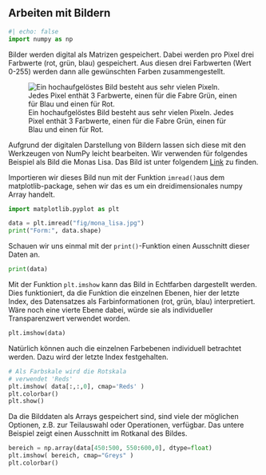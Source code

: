 ## Arbeiten mit Bildern

```python
#| echo: false
import numpy as np
```

Bilder werden digital als Matrizen gespeichert. Dabei werden pro Pixel drei 
Farbwerte (rot, grün, blau) gespeichert. Aus diesen drei Farbwerten (Wert 0-255) 
werden dann alle gewünschten Farben zusammengestellt. 

![Ein hochaufgelöstes Bild besteht aus sehr vielen Pixeln. Jedes Pixel enthät 3 Farbwerte, einen für die Fabre Grün, einen für Blau und einen für Rot.](/content/script/fig/pixel_mona_lisa_split.svg){#fig-pixel_colors fig-alt="Schaubild, was zeigt, dass ein hochaufgelöstes Bild der Mona Lisa aus einzelnen Pixeln besteht, welche wiederum aus den drei Farben blau, rot und grün zusammengesetzt sind"}

Aufgrund der digitalen Darstellung von Bildern lassen sich diese mit den 
Werkzeugen von NumPy leicht bearbeiten. 
Wir verwenden für folgendes Beispiel als Bild die Monas Lisa. Das Bild ist unter folgendem [Link](https://upload.wikimedia.org/wikipedia/commons/thumb/6/6a/Mona_Lisa.jpg/677px-Mona_Lisa.jpg) zu finden.


Importieren wir dieses Bild nun mit der Funktion `imread()`aus dem 
matplotlib-package, sehen wir das es um ein dreidimensionales numpy Array 
handelt. 
```python
import matplotlib.pyplot as plt

data = plt.imread("fig/mona_lisa.jpg")
print("Form:", data.shape)
```

Schauen wir uns einmal mit der `print()`-Funktion einen Ausschnitt dieser Daten an.
```python
print(data)
```

Mit der Funktion `plt.imshow` kann das Bild in Echtfarben dargestellt werden. 
Dies funktioniert, da die Funktion die einzelnen Ebenen, hier der letzte Index, 
des Datensatzes als Farbinformationen (rot, grün, blau) interpretiert. Wäre 
noch eine vierte Ebene dabei, würde sie als individueller Transparenzwert 
verwendet worden.

```python
plt.imshow(data)
```

Natürlich können auch die einzelnen Farbebenen individuell betrachtet werden. 
Dazu wird der letzte Index festgehalten.

```python
# Als Farbskale wird die Rotskala 
# verwendet 'Reds'
plt.imshow( data[:,:,0], cmap='Reds' )
plt.colorbar()
plt.show()
```

Da die Bilddaten als Arrays gespeichert sind, sind viele der möglichen Optionen, 
z.B. zur Teilauswahl oder Operationen, verfügbar. Das untere Beispiel zeigt 
einen Ausschnitt im Rotkanal des Bildes.

```python
bereich = np.array(data[450:500, 550:600,0], dtype=float)
plt.imshow( bereich, cmap="Greys" )
plt.colorbar()
```